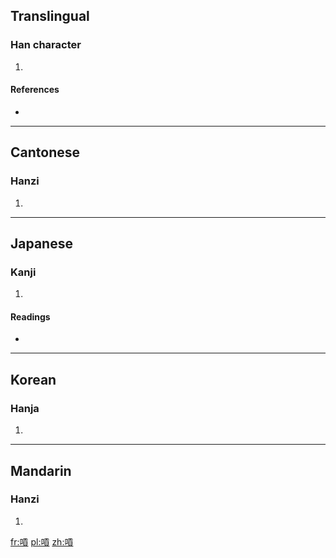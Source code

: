 {{also|唝}}
==Translingual==

===Han character===
{{Han char|rn=30|rad=口|as=10|sn=13|four=6108<sub>6</sub>|canj=口一月金 (RMBC)}}

# {{defn|Han|sort=口10}}

====References====
* {{Han ref|kx=0202.140|dkj=04058|dj=0424.370|hdz=10664.120|uh=55CA|ud=21962|bh=DCCF|bd=56527}}

----

==Cantonese==

===Hanzi===
{{yue-hanzi|jyut=|y=gung3|sim=唝}}

# {{defn|Cantonese|sort=口10}}

----

==Japanese==

===Kanji===
{{ja-kanji|grade=|rs=口10}}

# {{defn|Japanese|sort=口10}}

====Readings====
* {{ja-readings|on=[[こう]] (kō), [[く]] (ku)|kun=}}

----

==Korean==

===Hanja===
{{ko-hanja|hangeul=홍|rv=hong|mr=hong}}

# {{defn|Korean|sort=口10}}

----

==Mandarin==

===Hanzi===
{{cmn-hanzi|sim=唝|pin=[[hǒng]] ([[hong3]])|wg=hung<sup>3</sup>}}

# {{defn|Mandarin|sort=口10}}

[[fr:嗊]]
[[pl:嗊]]
[[zh:嗊]]